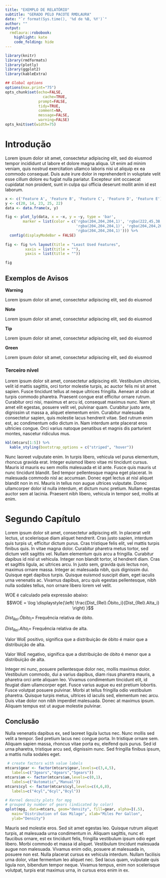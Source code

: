 ```yaml
---
title: "EXEMPLO DE RELATÓRIO"
subtitle: "GERADO PELO PACOTE RMDLAURA"
date: "`r format(Sys.time(), '%d de %B, %Y')`"
author: ""
output:
  rmdlaura::robobook:
    highlight: kate
    code_folding: hide
---
```



```r
library(knitr)
library(rmdformats)
library(plotly)
library(ggplot2)
library(kableExtra)

## Global options
options(max.print="75")
opts_chunk$set(echo=FALSE,
	             cache=TRUE,
               prompt=FALSE,
               tidy=TRUE,
               comment=NA,
               message=FALSE,
               warning=FALSE)
opts_knit$set(width=75)
```

# Introdução

Lorem ipsum dolor sit amet, consectetur adipiscing elit, sed do eiusmod tempor incididunt ut labore et dolore magna aliqua. Ut enim ad minim veniam, quis nostrud exercitation ullamco laboris nisi ut aliquip ex ea commodo consequat. Duis aute irure dolor in reprehenderit in voluptate velit esse cillum dolore eu fugiat nulla pariatur. Excepteur sint occaecat cupidatat non proident, sunt in culpa qui officia deserunt mollit anim id est laborum.

```R
x <- c('Feature A', 'Feature B', 'Feature C', 'Feature D', 'Feature E')
y <- c(20, 14, 23, 25, 22)
data <- data.frame(x, y)

fig <- plot_ly(data, x = ~x, y = ~y, type = 'bar',
        marker = list(color = c('rgba(204,204,204,1)', 'rgba(222,45,38,0.8)',
                                'rgba(204,204,204,1)', 'rgba(204,204,204,1)',
                                'rgba(204,204,204,1)'))) %>%
  config(displayModeBar = FALSE)
  
fig <- fig %>% layout(title = "Least Used Features",
         xaxis = list(title = ""),
         yaxis = list(title = ""))

fig
```

## Exemplos de Avisos

::: admonition-warning
::: admonition-title
**Warning**
:::
Lorem ipsum dolor sit amet, consectetur adipiscing elit, sed do eiusmod
:::

::: admonition-note
::: admonition-title
**Note**
:::
Lorem ipsum dolor sit amet, consectetur adipiscing elit, sed do eiusmod
:::

::: admonition-tip
::: admonition-title
**Tip**
:::
Lorem ipsum dolor sit amet, consectetur adipiscing elit, sed do eiusmod
:::

::: admonition-green
::: admonition-title
**Green**
:::
Lorem ipsum dolor sit amet, consectetur adipiscing elit, sed do eiusmod
:::

### Terceiro nível

Lorem ipsum dolor sit amet, consectetur adipiscing elit. Vestibulum ultricies, velit id mattis sagittis, orci tortor molestie turpis, ac auctor felis mi sit amet sapien. Fusce tincidunt tellus at neque ultrices fringilla. Aenean at odio at turpis commodo pharetra. Praesent congue erat efficitur ornare rutrum. Curabitur orci nisi, maximus et arcu id, consequat maximus nunc. Nam sit amet elit egestas, posuere velit vel, pulvinar quam. Curabitur justo ante, dignissim ut massa a, aliquet elementum enim. Curabitur malesuada consectetur sapien, quis molestie lacus hendrerit vitae. Sed rutrum enim est, ac condimentum odio dictum in. Nam interdum ante placerat eros ultricies congue. Orci varius natoque penatibus et magnis dis parturient montes, nascetur ridiculus mus.

```R
kbl(mtcars[1:5]) %>%
  kable_styling(bootstrap_options = c("striped", "hover"))
```

Nunc laoreet vulputate enim. In turpis libero, vehicula vel purus elementum, rhoncus gravida erat. Integer euismod libero vitae mi tincidunt cursus. Mauris id mauris eu sem mollis malesuada et id ante. Fusce quis mauris ut nunc tincidunt blandit. Sed tempor pellentesque magna eget placerat. In malesuada commodo nisl ac accumsan. Donec eget lectus at nisl aliquet blandit non in mi. Mauris in tellus non augue ultrices vulputate. Donec ullamcorper dolor id nulla interdum, et dictum nunc pretium. Nullam egestas auctor sem at lacinia. Praesent nibh libero, vehicula in tempor sed, mollis at enim.

# Segundo Capítulo

Lorem ipsum dolor sit amet, consectetur adipiscing elit. In placerat velit lectus, ut scelerisque diam aliquet hendrerit. Cras justo sapien, interdum quis turpis ut, efficitur dictum purus. Cras tristique felis elit, vel mattis turpis finibus quis. In vitae magna dolor. Curabitur pharetra metus tortor, sed dictum velit sagittis vel. Nullam elementum quis arcu a fringilla. Curabitur dapibus id nisl ut vehicula. Integer non blandit tortor, id hendrerit diam. Cras et sagittis ligula, ac ultrices arcu. In justo sem, gravida quis lectus non, maximus ornare massa. Integer ac malesuada nibh, quis dignissim dui. Quisque eget dapibus turpis. Quisque euismod suscipit diam, eget iaculis urna venenatis ac. Vivamus dapibus, arcu quis egestas pellentesque, nibh nulla sodales tellus, non ornare libero lorem vel velit.

WOE é calculado pela expressão abaixo:
$$WOE = \log \displaystyle{\left( \frac{Dist_{Rel}.Óbito_i}{Dist_{Rel}.Alta_i} \right) }$$

$Dist_{Rel}.Óbito_i =$ Frequência relativa de óbito.

$Dist_{Rel}.Alta_i =$ Frequência relativa de alta.

Valor WoE  positivo, significa que a distribuição de óbito é maior que a  distribuição de alta.

Valor WoE  negativo, significa que a distribuição de óbito é menor que a distribuição de alta.

Integer mi nunc, posuere pellentesque dolor nec, mollis maximus dolor. Vestibulum commodo, dui a varius dapibus, diam risus pharetra mauris, a pharetra orci ante aliquam leo. Vivamus condimentum tincidunt elit, id feugiat diam ullamcorper eget. Fusce varius augue eu est pretium lobortis. Fusce volutpat posuere pulvinar. Morbi at tellus fringilla odio vestibulum pharetra. Quisque turpis metus, ultrices id iaculis sed, elementum nec arcu. Duis vitae dolor non nibh imperdiet malesuada. Donec at maximus ipsum. Aliquam tempus est ut augue molestie pulvinar. 

## Conclusão

 Nulla venenatis dapibus ex, sed laoreet ligula luctus nec. Nunc mollis sed velit a tempor. Sed pretium lacus nec congue porta. In tristique ornare sem. Aliquam sapien massa, rhoncus vitae porta eu, eleifend quis purus. Sed id urna pharetra, tristique arcu sed, dignissim nunc. Sed fringilla finibus ipsum, a mattis nulla sodales eget.
 
```r
 # create factors with value labels
mtcars$gear <- factor(mtcars$gear,levels=c(3,4,5),
   labels=c("3gears","4gears","5gears"))
mtcars$am <- factor(mtcars$am,levels=c(0,1),
   labels=c("Automatic","Manual"))
mtcars$cyl <- factor(mtcars$cyl,levels=c(4,6,8),
   labels=c("4cyl","6cyl","8cyl"))

# Kernel density plots for mpg
# grouped by number of gears (indicated by color)
qplot(mpg, data=mtcars, geom="density", fill=gear, alpha=I(.5),
   main="Distribution of Gas Milage", xlab="Miles Per Gallon",
   ylab="Density")
```

Mauris sed molestie eros. Sed sit amet egestas leo. Quisque rutrum aliquet turpis, at malesuada urna condimentum in. Aliquam sagittis, nunc et faucibus ornare, est ex tincidunt felis, fringilla vestibulum ipsum odio eget libero. Morbi commodo et massa id aliquet. Vestibulum tincidunt malesuada augue non malesuada. Vivamus enim odio, posuere at malesuada in, posuere non est. Nulla placerat cursus ex vehicula interdum. Nullam facilisis urna dolor, vitae fermentum leo aliquet nec. Sed lacus quam, vulputate quis ligula non, bibendum tempor neque. Vivamus tempus, enim non scelerisque volutpat, turpis erat maximus urna, in cursus eros enim in ex. 
